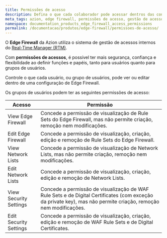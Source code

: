 ```yaml
---
title: Permissões de acesso
description: Defina o que cada colaborador pode acessar dentros das configurações de Edge Firewall das suas aplicações na Azion.
meta_tags: azion, edge firewall, permissões de acesso, gestão de acesso interno
namespace: documentation_products_edge_firewall_access_permissions
permalink: /documentacao/produtos/edge-firewall/permissoes-de-acesso/
---
```


O **Edge Firewall** da Azion utiliza o sistema de gestão de acessos internos do [Real-Time Manager (RTM)](https://manager.azion.com/). 

Com **permissões de acessos**, é possível ter mais segurança, confiança e flexibilidade ao definir funções e papéis, tanto para usuários quanto para grupos de usuários. 

Controle o que cada usuário, ou grupo de usuários, pode ver ou editar dentro de uma configuração de Edge Firewall.

Os grupos de usuários podem ter as seguintes permissões de acesso:

| Acesso                 | Permissão                                                                                                                                                       |
|------------------------|-----------------------------------------------------------------------------------------------------------------------------------------------------------------|
| View Edge Firewall     | Concede a permissão de visualização de Rule Sets do Edge Firewall, mas não permite criação, remoção nem modificações.                                           |
| Edit Edge Firewall     | Concede a permissão de visualização, criação, edição e remoção de Rule Sets do Edge Firewall.                                                                   |
| View Network Lists     | Concede a permissão de visualização de Network Lists, mas não permite criação, remoção nem modificações.                                                        |
| Edit Network Lists     | Concede a permissão de visualização, criação, edição e remoção de Network Lists.                                                                                |
| View Security Settings | Concede a permissão de visualização de WAF Rule Sets e de Digital Certificates (com exceção da private key), mas não permite criação, remoção nem modificações. |
| Edit Security Settings | Concede a permissão de visualização, criação, edição e remoção de WAF Rule Sets e de Digital Certificates.                                                      |